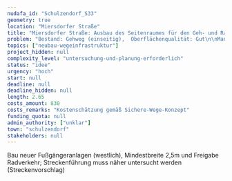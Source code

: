 ```yaml
---
nudafa_id: "Schulzendorf_S33"
geometry: true
location: "Miersdorfer Straße"
title: "Miersdorfer Straße: Ausbau des Seitenraumes für den Geh- und Radverkehr"
problem: "Bestand: Gehweg (einseitig),  Oberflächenqualität: Gut\n\nMangel: wichtige regionale Radverbindung, beidseitige Bebauuung, aufgrund fehlender Gehwege (einseitig) schwere Querung der Miersdorfer Straße (Personen aus Westen kommend stehen in Kreuzungsbereichen beim queren), Barrierefreiheit nicht gegeben"
topics: ["neubau-wegeinfrastruktur"]
project_hidden: null
complexity_level: "untersuchung-und-planung-erforderlich"
status: "idee"
urgency: "hoch"
start: null
deadline: null
deadline_hidden: null
length: 2.65
costs_amount: 830
costs_remarks: "Kostenschätzung gemäß Sichere-Wege-Konzept"
funding_quota: null
admin_authority: ["unklar"]
town: "schulzendorf"
stakeholders: null
---
```

Bau neuer Fußgängeranlagen (westlich), Mindestbreite 2,5m und Freigabe Radverkehr; Streckenführung muss näher untersucht werden (Streckenvorschlag)
